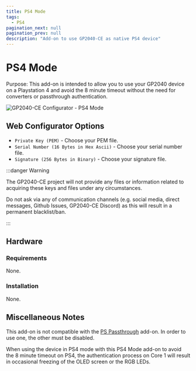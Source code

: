 ---
title: PS4 Mode
tags:
  - PS4
pagination_next: null
pagination_prev: null
description: "Add-on to use GP2040-CE as native PS4 device"
---

# PS4 Mode

Purpose: This add-on is intended to allow you to use your GP2040 device on a Playstation 4 and avoid the 8 minute timeout without the need for converters or passthrough authentication.

![GP2040-CE Configurator - PS4 Mode](../assets/images/gpc-add-ons-ps4-mode.png)

## Web Configurator Options

- `Private Key (PEM)` - Choose your PEM file.
- `Serial Number (16 Bytes in Hex Ascii)` - Choose your serial number file.
- `Signature (256 Bytes in Binary)` - Choose your signature file.

:::danger Warning

The GP2040-CE project will not provide any files or information related to acquiring these keys and files under any circumstances.

Do not ask via any of communication channels (e.g. social media, direct messages, Github Issues, GP2040-CE Discord) as this will result in a permanent blacklist/ban.

:::

## Hardware

### Requirements

None.

### Installation

None.

## Miscellaneous Notes

This add-on is not compatible with the [PS Passthrough](./ps-passthrough.mdx) add-on. In order to use one, the other must be disabled.

When using the device in PS4 mode with this PS4 Mode add-on to avoid the 8 minute timeout on PS4, the authentication process on Core 1 will result in occasional freezing of the OLED screen or the RGB LEDs.
